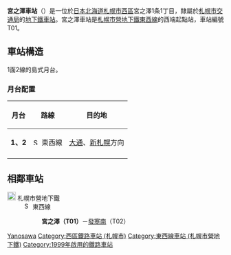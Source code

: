 {{NoteTA |G1=Railway |G2=Transport
|1=zh-cn:地铁; zh-hk:地鐵; zh-mo:地鐵; zh-sg:地铁; zh-tw:地下鐵;
|2=zh-hans:宮之泽站; zh-hk:宮之澤站; zh-tw:宮之澤車站;
}}
{{日本車站資訊
|公司色 = orange
|文字色 =
|站名 = 宮之澤站
|圖片 = Sapporo Subway Miyanosawa Station.jpg
|pxl  = 300px
|圖片說明= 2號出口
|日文原名=宮の沢
|平假名= みやのさわ
|羅馬拼音= Miyanosawa
|後一站距離 = 1.5
|後一站 = [[發寒南站|發寒南]] T02
|電報略號=
|車站編號 = {{車站編號c|orange|T01}}
|所屬公司= [[File:ST_Logo.svg|20px]] [[札幌市交通局|札幌市交通局]]
|所屬路線= [[File:Subway_SapporoTozai.svg|15px]] [[札幌市營地下鐵東西線|札幌市營地下鐵東西線]]
|距離 = 0.0
|起點站 = 宮之澤
|所在地 = [[札幌市|札幌市]][[西區_(札幌市)|西區]]宮之澤1條1丁目
|座標   = {{coord|43|5|24.1|N|141|16|37.9|E|region:JP}}
|車站構造 = [[地底車站|地底車站]]
|月台配置 = 島式 1面2線
|啟用年月日= 1999年（[[平成|平成]]11年）2月25日<ref name="RJ391">{{Cite journal |journal = [[鉄道ジャーナル|鉄道ジャーナル]] |date = 1999-4 |volume = 33 |issue = 5 |page = 90 |publisher = [[鉄道ジャーナル社|鉄道ジャーナル社]] }}</ref>
|廢站年月日=
|乘客人數= 13,535
|統計年度= 2015年度
|轉車 =
|備註 =
}}
'''宮之澤車站'''（{{jpn|j=宮の沢駅|hg=みやのさわえき|rm=Miyanosawa eki|f=y}}）是一位於[[日本|日本]][[北海道|北海道]][[札幌市|札幌市]][[西區_(札幌市)|西區]]宮之澤1条1丁目，隸屬於[[札幌市交通局|札幌市交通局]]的[[鐵路車站|地下鐵車站]]。宮之澤車站是[[札幌市營地下鐵東西線|札幌市營地下鐵東西線]]的西端起點站，車站編號T01。

== 車站構造 ==
1面2線的島式月台。
=== 月台配置 ===
{| class=wikitable
|-
!月台!!路線!!目的地
|-
|'''1、2'''
|[[File:Subway_SapporoTozai.svg|15px]] 東西線
|[[大通站_(北海道)|大通]]、[[新札幌站_(札幌市營地下鐵)|新札幌]]方向
|-
|}
== 相鄰車站 ==
; [[File:ST_Logo.svg|20px]] 札幌市營地下鐵
: [[File:Subway_SapporoTozai.svg|15px]] 東西線
:: '''宮之澤（T01）'''－[[發寒南站|發寒南]]（T02）

{{東西線 (札幌市營地下鐵)}}
{{japan-rail-stub}}
{{鐵路車站小作品}}

{{DEFAULTSORT:Miyanosawa}}
[[Category:日本鐵路車站_Mi|Yanosawa]]
[[Category:西區鐵路車站_(札幌市)|Category:西區鐵路車站 (札幌市)]]
[[Category:東西線車站_(札幌市營地下鐵)|Category:東西線車站 (札幌市營地下鐵)]]
[[Category:1999年啟用的鐵路車站|Category:1999年啟用的鐵路車站]]